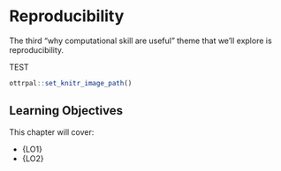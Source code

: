 # Reproducibility

The third "why computational skill are useful" theme that we'll explore is reproducibility.

TEST

```r
ottrpal::set_knitr_image_path()
```

## Learning Objectives

This chapter will cover:

- {LO1}
- {LO2}
